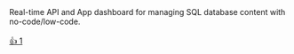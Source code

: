 <Card title="Directus" icon="rabbit" iconType="duotone">
  Real-time API and App dashboard for managing SQL database content with no-code/low-code.<br/><br/><a href="https://github.com/verdexlab/verdex/issues/2" target="_blank"><Tooltip tip="Click to vote for this product">👍 1</Tooltip></a>
</Card>
